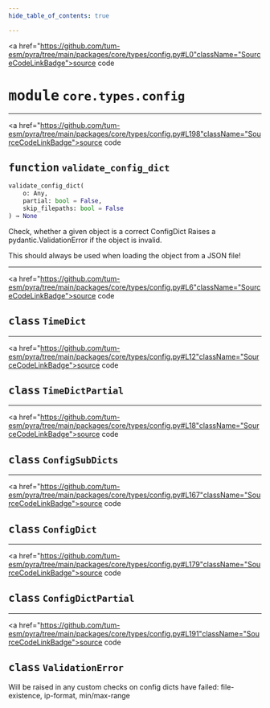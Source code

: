 ```yaml
---
hide_table_of_contents: true

---
```


<!-- markdownlint-disable -->

<a href="https://github.com/tum-esm/pyra/tree/main/packages/core/types/config.py#L0"className="SourceCodeLinkBadge">source code</a>

# <kbd>module</kbd> `core.types.config`





---

<a href="https://github.com/tum-esm/pyra/tree/main/packages/core/types/config.py#L198"className="SourceCodeLinkBadge">source code</a>

## <kbd>function</kbd> `validate_config_dict`

```python
validate_config_dict(
    o: Any,
    partial: bool = False,
    skip_filepaths: bool = False
) → None
```

Check, whether a given object is a correct ConfigDict Raises a pydantic.ValidationError if the object is invalid. 

This should always be used when loading the object from a JSON file! 


---

<a href="https://github.com/tum-esm/pyra/tree/main/packages/core/types/config.py#L6"className="SourceCodeLinkBadge">source code</a>

## <kbd>class</kbd> `TimeDict`








---

<a href="https://github.com/tum-esm/pyra/tree/main/packages/core/types/config.py#L12"className="SourceCodeLinkBadge">source code</a>

## <kbd>class</kbd> `TimeDictPartial`








---

<a href="https://github.com/tum-esm/pyra/tree/main/packages/core/types/config.py#L18"className="SourceCodeLinkBadge">source code</a>

## <kbd>class</kbd> `ConfigSubDicts`








---

<a href="https://github.com/tum-esm/pyra/tree/main/packages/core/types/config.py#L167"className="SourceCodeLinkBadge">source code</a>

## <kbd>class</kbd> `ConfigDict`








---

<a href="https://github.com/tum-esm/pyra/tree/main/packages/core/types/config.py#L179"className="SourceCodeLinkBadge">source code</a>

## <kbd>class</kbd> `ConfigDictPartial`








---

<a href="https://github.com/tum-esm/pyra/tree/main/packages/core/types/config.py#L191"className="SourceCodeLinkBadge">source code</a>

## <kbd>class</kbd> `ValidationError`
Will be raised in any custom checks on config dicts have failed: file-existence, ip-format, min/max-range 





